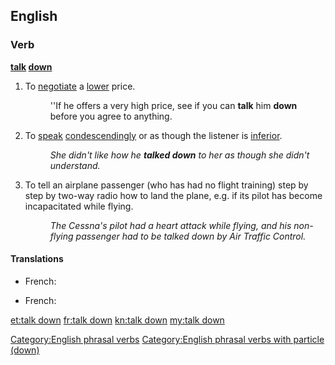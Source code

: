 ==English==

===Verb===
'''[[talk]] [[down]]'''
# {{context|idiomatic|lang=en}} To [[negotiate]] a [[lower]] price.
#: ''If he offers a very high price, see if you can '''talk''' him '''down''' before you agree to anything.
# {{context|idiomatic|lang=en}} To [[speak]] [[condescendingly]] or as though the listener is [[inferior]].
#: ''She didn't like how he '''talked down''' to her as though she didn't understand.''
# {{context|flying|lang=en}} To tell an airplane passenger (who has had no flight training) step by step by two-way radio how to land the plane, e.g. if its pilot has become incapacitated while flying.
#: ''The Cessna's pilot had a heart attack while flying, and his non-flying passenger had to be talked down by Air Traffic Control.''

====Translations====
{{trans-top|negociate}}
* French: {{t+|fr|marchander}}
{{trans-mid}}
{{trans-bottom}}
{{trans-top|patronize}}
* French: {{t+|fr|prendre de haut}}
{{trans-mid}}
{{trans-bottom}}

[[Category:English phrasal verbs]]
[[Category:English phrasal verbs with particle (down)]]

[[et:talk down]]
[[fr:talk down]]
[[kn:talk down]]
[[my:talk down]]